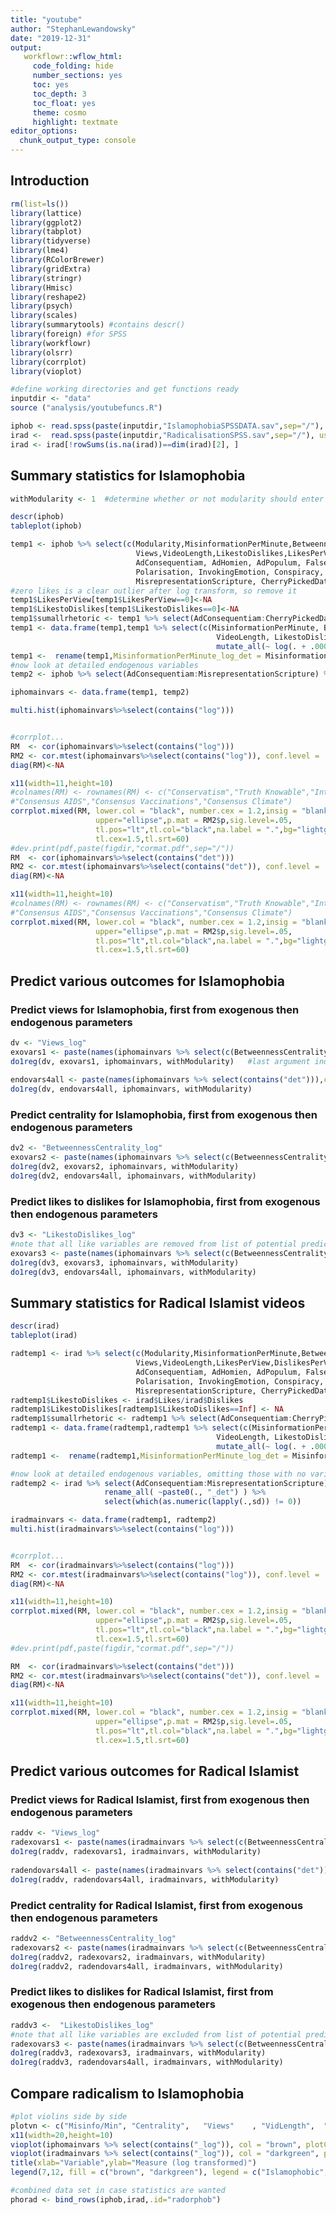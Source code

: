 ```yaml
---
title: "youtube"
author: "StephanLewandowsky"
date: "2019-12-31"
output: 
   workflowr::wflow_html:
     code_folding: hide
     number_sections: yes
     toc: yes
     toc_depth: 3
     toc_float: yes
     theme: cosmo
     highlight: textmate
editor_options:
  chunk_output_type: console
---
```


## Introduction

```r
rm(list=ls())
library(lattice)
library(ggplot2)
library(tabplot)
library(tidyverse)
library(lme4)
library(RColorBrewer)
library(gridExtra)
library(stringr)
library(Hmisc)
library(reshape2)
library(psych)
library(scales)
library(summarytools) #contains descr()
library(foreign) #for SPSS
library(workflowr)
library(olsrr)
library(corrplot)
library(vioplot)

#define working directories and get functions ready
inputdir <- "data"
source ("analysis/youtubefuncs.R")

iphob <- read.spss(paste(inputdir,"IslamophobiaSPSSDATA.sav",sep="/"), use.value.labels = TRUE, to.data.frame = TRUE)
irad <-  read.spss(paste(inputdir,"RadicalisationSPSS.sav",sep="/"), use.value.labels = TRUE, to.data.frame = TRUE)
irad <- irad[!rowSums(is.na(irad))==dim(irad)[2], ]
```

## Summary statistics for Islamophobia
```r
withModularity <- 1  #determine whether or not modularity should enter as a factor into the regressions

descr(iphob)
tableplot(iphob)

temp1 <- iphob %>% select(c(Modularity,MisinformationPerMinute,BetweennessCentrality,
                            Views,VideoLength,LikestoDislikes,LikesPerView,DislikesPerView,
                            AdConsequentiam, AdHomien, AdPopulum, FalseCause, HastyGeneralisations,
                            Polarisation, InvokingEmotion, Conspiracy, Trolling, DeflectingBlame,
                            MisrepresentationScripture, CherryPickedData)) 
#zero likes is a clear outlier after log transform, so remove it
temp1$LikesPerView[temp1$LikesPerView==0]<-NA
temp1$LikestoDislikes[temp1$LikestoDislikes==0]<-NA
temp1$sumallrhetoric <- temp1 %>% select(AdConsequentiam:CherryPickedData) %>% apply(.,1,sum)
temp1 <- data.frame(temp1,temp1 %>% select(c(MisinformationPerMinute, BetweennessCentrality, Views,
                                              VideoLength, LikestoDislikes ,LikesPerView, DislikesPerView, sumallrhetoric)) %>% 
                                              mutate_all(~ log(. + .0001)) %>% rename_all( ~paste0(., "_log") ))
temp1 <-  rename(temp1,MisinformationPerMinute_log_det = MisinformationPerMinute_log) 
#now look at detailed endogenous variables
temp2 <- iphob %>% select(AdConsequentiam:MisrepresentationScripture) %>% rename_all( ~paste0(., "_det") )

iphomainvars <- data.frame(temp1, temp2)

multi.hist(iphomainvars%>%select(contains("log")))


#corrplot...
RM  <- cor(iphomainvars%>%select(contains("log")))
RM2 <- cor.mtest(iphomainvars%>%select(contains("log")), conf.level = .95)
diag(RM)<-NA

x11(width=11,height=10)
#colnames(RM) <- rownames(RM) <- c("Conservatism","Truth Knowable","Intuitive","Conspiracism","Need for Chaos","Knowledge Source",
#"Consensus AIDS","Consensus Vaccinations","Consensus Climate")
corrplot.mixed(RM, lower.col = "black", number.cex = 1.2,insig = "blank",
                   upper="ellipse",p.mat = RM2$p,sig.level=.05,
                   tl.pos="lt",tl.col="black",na.label = ".",bg="lightgray",
                   tl.cex=1.5,tl.srt=60)
#dev.print(pdf,paste(figdir,"cormat.pdf",sep="/"))
RM  <- cor(iphomainvars%>%select(contains("det")))
RM2 <- cor.mtest(iphomainvars%>%select(contains("det")), conf.level = .95)
diag(RM)<-NA

x11(width=11,height=10)
#colnames(RM) <- rownames(RM) <- c("Conservatism","Truth Knowable","Intuitive","Conspiracism","Need for Chaos","Knowledge Source",
#"Consensus AIDS","Consensus Vaccinations","Consensus Climate")
corrplot.mixed(RM, lower.col = "black", number.cex = 1.2,insig = "blank",
                   upper="ellipse",p.mat = RM2$p,sig.level=.05,
                   tl.pos="lt",tl.col="black",na.label = ".",bg="lightgray",
                   tl.cex=1.5,tl.srt=60)

```
## Predict various outcomes for Islamophobia

### Predict views for Islamophobia, first from exogenous then endogenous parameters
```r

dv <- "Views_log"
exovars1 <- paste(names(iphomainvars %>% select(c(BetweennessCentrality_log:DislikesPerView_log)) %>% select(-dv)),collapse=" + ")
do1reg(dv, exovars1, iphomainvars, withModularity)   #last argument indicates whether modularity should be in there
   
endovars4all <- paste(names(iphomainvars %>% select(contains("det"))),collapse=" + ")
do1reg(dv, endovars4all, iphomainvars, withModularity)   

```

### Predict centrality for Islamophobia, first from exogenous then endogenous parameters
```r

dv2 <- "BetweennessCentrality_log"
exovars2 <- paste(names(iphomainvars %>% select(c(BetweennessCentrality_log:DislikesPerView_log)) %>% select(-dv2)),collapse=" + ")
do1reg(dv2, exovars2, iphomainvars, withModularity)   
do1reg(dv2, endovars4all, iphomainvars, withModularity)   

```

### Predict likes to dislikes for Islamophobia, first from exogenous then endogenous parameters
```r

dv3 <- "LikestoDislikes_log"
#note that all like variables are removed from list of potential predictors
exovars3 <- paste(names(iphomainvars %>% select(c(BetweennessCentrality_log:DislikesPerView_log)) %>% select(-contains("ikes"))),collapse=" + ")
do1reg(dv3, exovars3, iphomainvars, withModularity)  
do1reg(dv3, endovars4all, iphomainvars, withModularity) 

```


## Summary statistics for Radical Islamist videos
```r
descr(irad)
tableplot(irad)

radtemp1 <- irad %>% select(c(Modularity,MisinformationPerMinute,BetweennessCentrality,
                            Views,VideoLength,LikesPerView,DislikesPerView,
                            AdConsequentiam, AdHomien, AdPopulum, FalseCause, 
                            Polarisation, InvokingEmotion, Conspiracy, Trolling, DeflectingBlame,
                            MisrepresentationScripture, CherryPickedData)) 
radtemp1$LikestoDislikes <- irad$Likes/irad$Dislikes
radtemp1$LikestoDislikes[radtemp1$LikestoDislikes==Inf] <- NA
radtemp1$sumallrhetoric <- radtemp1 %>% select(AdConsequentiam:CherryPickedData) %>% apply(.,1,sum)
radtemp1 <- data.frame(radtemp1,radtemp1 %>% select(c(MisinformationPerMinute, BetweennessCentrality, Views,
                                              VideoLength, LikestoDislikes ,LikesPerView, DislikesPerView, sumallrhetoric)) %>% 
                                              mutate_all(~ log(. + .0001)) %>% rename_all( ~paste0(., "_log") ))
radtemp1 <-  rename(radtemp1,MisinformationPerMinute_log_det = MisinformationPerMinute_log) 

#now look at detailed endogenous variables, omitting those with no variance
radtemp2 <- irad %>% select(AdConsequentiam:MisrepresentationScripture) %>% 
                     rename_all( ~paste0(., "_det") ) %>% 
                     select(which(as.numeric(lapply(.,sd)) != 0))

iradmainvars <- data.frame(radtemp1, radtemp2)
multi.hist(iradmainvars%>%select(contains("log")))


#corrplot...
RM  <- cor(iradmainvars%>%select(contains("log")))
RM2 <- cor.mtest(iradmainvars%>%select(contains("log")), conf.level = .95)
diag(RM)<-NA

x11(width=11,height=10)
corrplot.mixed(RM, lower.col = "black", number.cex = 1.2,insig = "blank",
                   upper="ellipse",p.mat = RM2$p,sig.level=.05,
                   tl.pos="lt",tl.col="black",na.label = ".",bg="lightgray",
                   tl.cex=1.5,tl.srt=60)
#dev.print(pdf,paste(figdir,"cormat.pdf",sep="/"))

RM  <- cor(iradmainvars%>%select(contains("det")))
RM2 <- cor.mtest(iradmainvars%>%select(contains("det")), conf.level = .95)
diag(RM)<-NA

x11(width=11,height=10)
corrplot.mixed(RM, lower.col = "black", number.cex = 1.2,insig = "blank",
                   upper="ellipse",p.mat = RM2$p,sig.level=.05,
                   tl.pos="lt",tl.col="black",na.label = ".",bg="lightgray",
                   tl.cex=1.5,tl.srt=60)

```
## Predict various outcomes for Radical Islamist

### Predict views for Radical Islamist, first from exogenous then endogenous parameters
```r

raddv <- "Views_log"
radexovars1 <- paste(names(iradmainvars %>% select(c(BetweennessCentrality_log:DislikesPerView_log)) %>% select(-raddv)),collapse=" + ")
do1reg(raddv, radexovars1, iradmainvars, withModularity)   
   
radendovars4all <- paste(names(iradmainvars %>% select(contains("det"))),collapse=" + ")
do1reg(raddv, radendovars4all, iradmainvars, withModularity)   

```

### Predict centrality for Radical Islamist, first from exogenous then endogenous parameters
```r

raddv2 <- "BetweennessCentrality_log"
radexovars2 <- paste(names(iradmainvars %>% select(c(BetweennessCentrality_log:DislikesPerView_log)) %>% select(-raddv2)),collapse=" + ")
do1reg(raddv2, radexovars2, iradmainvars, withModularity)   
do1reg(raddv2, radendovars4all, iradmainvars, withModularity)   

```

### Predict likes to dislikes for Radical Islamist, first from exogenous then endogenous parameters
```r

raddv3 <-  "LikestoDislikes_log"
#note that all like variables are excluded from list of potential predictors
radexovars3 <- paste(names(iradmainvars %>% select(c(BetweennessCentrality_log:VideoLength_log))),collapse=" + ")
do1reg(raddv3, radexovars3, iradmainvars, withModularity)  
do1reg(raddv3, radendovars4all, iradmainvars, withModularity)   

```

## Compare radicalism to Islamophobia
```r
#plot violins side by side
plotvn <- c("Misinfo/Min", "Centrality",   "Views"    , "VidLength",  "Like2Dislike",   "Likes/View",  "Dislikes/View", "SumRhetoric" )
x11(width=20,height=10)
vioplot(iphomainvars %>% select(contains("_log")), col = "brown", plotCentre = "line", side = "right",las=1,names=plotvn)
vioplot(iradmainvars %>% select(contains("_log")), col = "darkgreen", plotCentre = "line", side = "left", add = T)
title(xlab="Variable",ylab="Measure (log transformed)")
legend(7,12, fill = c("brown", "darkgreen"), legend = c("Islamophobic", "Islamist"), title = "Type of video")

#combined data set in case statistics are wanted
phorad <- bind_rows(iphob,irad,.id="radorphob")


```


